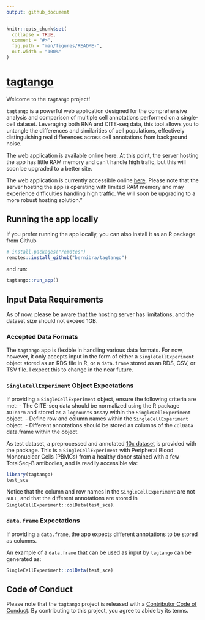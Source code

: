 ```yaml
---
output: github_document
---
```


<!-- README.md is generated from README.Rmd. Please edit that file -->
<!-- Good examples for for the README and article:
        - https://github.com/LieberInstitute/spatialLIBD/blob/devel/README.Rmd
-->

```r
knitr::opts_chunk$set(
  collapse = TRUE,
  comment = "#>",
  fig.path = "man/figures/README-",
  out.width = "100%"
)
```

# [tagtango](https://bernibra.shinyapps.io/tagtango/)

<!-- badges: start -->
<!-- badges: end -->

Welcome to the `tagtango` project!

`tagtango` is a powerful web application designed for the comprehensive analysis and comparison of multiple cell annotations performed on a single-cell dataset. Leveraging both RNA and CITE-seq data, this tool allows you to untangle the differences and similarities of cell populations, effectively distinguishing real differences across cell annotations from background noise.

The web application is available online here. At this point, the server hosting the app has little RAM memory and can't handle high trafic, but this will soon be upgraded to a better site.

The web application is currently accessible online [here](https://bernibra.shinyapps.io/tagtango/). Please note that the server hosting the app is operating with limited RAM memory and may experience difficulties handling high traffic. We will soon be upgrading to a more robust hosting solution."

## Running the app locally

If you prefer running the app locally, you can also install it as an R package from Github

```r
# install.packages("remotes")
remotes::install_github("bernibra/tagtango") 
```

and run:

```r
tagtango::run_app()
```

## Input Data Requirements
As of now, please be aware that the hosting server has limitations, and the dataset size should not exceed 1GB.

### Accepted Data Formats
The `tagtango` app is flexible in handling various data formats. For now, however, it only accepts input in the form of either a `SingleCellExperiment` object stored as an RDS file in R, or a `data.frame` stored as an RDS, CSV, or TSV file. I expect this to change in the near future.

### `SingleCellExperiment` Object Expectations
If providing a `SingleCellExperiment` object, ensure the following criteria are met:
- The CITE-seq data should be normalized using the R package `ADTnorm` and stored as a `logcounts` assay within the `SingleCellExperiment` object.
- Define row and column names within the `SingleCellExperiment` object.
- Different annotations should be stored as columns of the `colData` data.frame within the object.

As test dataset, a preprocessed and annotated [10x dataset](https://support.10xgenomics.com/single-cell-gene-expression/datasets/3.0.0/pbmc_10k_protein_v3) is provided  with the package. This is a `SingleCellExperiment` with Peripheral Blood Mononuclear Cells (PBMCs) from a healthy donor stained with a few TotalSeq-B antibodies, and is readily accessible via:

```r
library(tagtango)
test_sce
```

Notice that the column and row names in the `SingleCellExperiment` are not `NULL`, and that the different annotations are stored in `SingleCellExperiment::colData(test_sce)`.

### `data.frame` Expectations
If providing a `data.frame`, the app expects different annotations to be stored as columns.

An example of a `data.frame` that can be used as input by `tagtango` can be generated as:

```r
SingleCellExperiment::colData(test_sce)
```

## Code of Conduct
  
Please note that the `tagtango` project is released with a [Contributor Code of Conduct](https://github.com/bernibra/tagtango?tab=coc-ov-file#readme). By contributing to this project, you agree to abide by its terms.


